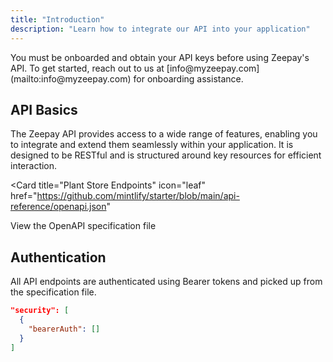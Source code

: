 ```yaml
---
title: "Introduction"
description: "Learn how to integrate our API into your application"
---
```


<Note>
  You must be onboarded and obtain your API keys before using Zeepay's API. To
  get started, reach out to us at [info@myzeepay.com](mailto:info@myzeepay.com)
  for onboarding assistance.
</Note>

## API Basics

The Zeepay API provides access to a wide range of features, enabling you to integrate and extend them seamlessly within your application. It is designed to be RESTful and is structured around key resources for efficient interaction.

<Card
  title="Plant Store Endpoints"
  icon="leaf"
  href="https://github.com/mintlify/starter/blob/main/api-reference/openapi.json"
>
  View the OpenAPI specification file
</Card>

## Authentication

All API endpoints are authenticated using Bearer tokens and picked up from the specification file.

```json
"security": [
  {
    "bearerAuth": []
  }
]
```
